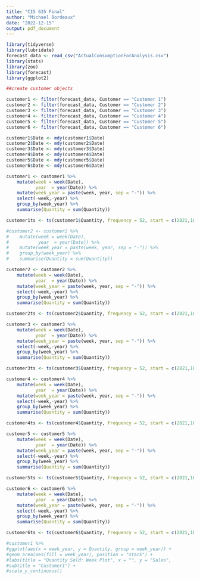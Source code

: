 ---
title: "CIS 635 Final"
author: "Michael Bordeaux"
date: "2022-12-15"
output: pdf_document
---

```{r include=FALSE}
library(tidyverse)
library(lubridate)
forecast_data <- read_csv("ActualConsumptionForAnalysis.csv")
library(stats)
library(zoo)
library(forecast)
library(ggplot2)

```

```{r include=FALSE}
##create customer objects

customer1 <- filter(forecast_data, Customer == "Customer 1")
customer2 <- filter(forecast_data, Customer == "Customer 2")
customer3 <- filter(forecast_data, Customer == "Customer 3")
customer4 <- filter(forecast_data, Customer == "Customer 4")
customer5 <- filter(forecast_data, Customer == "Customer 5")
customer6 <- filter(forecast_data, Customer == "Customer 6")


```

```{r include=FALSE}
customer1$Date <- mdy(customer1$Date)
customer2$Date <- mdy(customer2$Date)
customer3$Date <- mdy(customer3$Date)
customer4$Date <- mdy(customer4$Date)
customer5$Date <- mdy(customer5$Date)
customer6$Date <- mdy(customer6$Date)
```



```{r include=FALSE}
customer1 <- customer1 %>%
    mutate(week = week(Date),
           year  = year(Date)) %>%
    mutate(week_year = paste(week, year, sep = "-")) %>%
    select(-week,-year) %>% 
    group_by(week_year) %>%
    summarise(Quantity = sum(Quantity))

customer1ts <- ts(customer1$Quantity, frequency = 52, start = c(2021,18), end = c(2022, 15))

```

```{r}
#customer2 <- customer2 %>%
#    mutate(week = week(Date),
#           year  = year(Date)) %>%
#    mutate(week_year = paste(week, year, sep = "-")) %>% 
#    group_by(week_year) %>%
#    summarise(Quantity = sum(Quantity))
```


```{r}
customer2 <- customer2 %>%
    mutate(week = week(Date),
           year  = year(Date)) %>%
    mutate(week_year = paste(week, year, sep = "-")) %>%
    select(-week,-year) %>% 
    group_by(week_year) %>%
    summarise(Quantity = sum(Quantity))

customer2ts <- ts(customer2$Quantity, frequency = 52, start = c(2021,18), end = c(2022, 16))

```

```{r}
customer3 <- customer3 %>%
    mutate(week = week(Date),
           year  = year(Date)) %>%
    mutate(week_year = paste(week, year, sep = "-")) %>%
    select(-week,-year) %>% 
    group_by(week_year) %>%
    summarise(Quantity = sum(Quantity))

customer3ts <- ts(customer3$Quantity, frequency = 52, start = c(2021,18), end = c(2022, 15))
```

```{r}
customer4 <- customer4 %>%
    mutate(week = week(Date),
           year  = year(Date)) %>%
    mutate(week_year = paste(week, year, sep = "-")) %>%
    select(-week,-year) %>% 
    group_by(week_year) %>%
    summarise(Quantity = sum(Quantity))

customer4ts <- ts(customer4$Quantity, frequency = 52, start = c(2021,18), end = c(2022, 15))
```

```{r}
customer5 <- customer5 %>%
    mutate(week = week(Date),
           year  = year(Date)) %>%
    mutate(week_year = paste(week, year, sep = "-")) %>%
    select(-week,-year) %>% 
    group_by(week_year) %>%
    summarise(Quantity = sum(Quantity))

customer5ts <- ts(customer5$Quantity, frequency = 52, start = c(2021,18), end = c(2022, 14))
```

```{r}
customer6 <- customer6 %>%
    mutate(week = week(Date),
           year  = year(Date)) %>%
    mutate(week_year = paste(week, year, sep = "-")) %>%
    select(-week,-year) %>% 
    group_by(week_year) %>%
    summarise(Quantity = sum(Quantity))

customer6ts <- ts(customer6$Quantity, frequency = 52, start = c(2021,18), end = c(2022, 15))
```


```{r}
#customer1 %>% 
#ggplot(aes(x = week_year, y = Quantity, group = week_year)) +
#geom_area(aes(fill = week_year), position = "stack") +
#labs(title = "Quantity Sold: Week Plot", x = "", y = "Sales",
#subtitle = "Customer1") +
#scale_y_continuous()
```